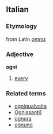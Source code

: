 ==Italian==
===Etymology===
from Latin ''[[omnis]]''
===Adjective===
'''ogni'''

# [[every]]

===Related terms===
*[[ogniqualvolta]]
*[[Ognissanti]]]
*[[ognora]]
*[[ognuno]]